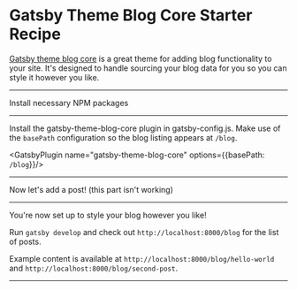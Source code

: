 # Gatsby Theme Blog Core Starter Recipe

[Gatsby theme blog core](https://www.gatsbyjs.org/packages/gatsby-theme-blog-core/) is a great theme for adding blog functionality to your site. It's designed to handle sourcing your blog data for you so you can style it however you like.

---

Install necessary NPM packages

<NPMPackage name="gatsby-theme-blog-core" />

---

Install the gatsby-theme-blog-core plugin in gatsby-config.js. Make use of the `basePath` configuration so the blog listing appears at `/blog`.

<GatsbyPlugin name="gatsby-theme-blog-core" options={{basePath: `/blog`}}/>

---
Now let's add a post! (this part isn't working)

<File path="content/posts/hello-world.md" content="https://gist.githubusercontent.com/laurieontech/c4729983c08e759cd10bf6a708ee2c0f/raw/ed8e1e5f6542928ac74f5ac3855db246e6980754/hello-world-post.md"/>
<File path="content/posts/second-post.md" content="https://gist.githubusercontent.com/laurieontech/6957cd524dbbf0503682fad759001893/raw/eba38eb3048c190388f5348944d5114930fe4591/second-post.md"/>

---

You're now set up to style your blog however you like!

Run `gatsby develop` and check out `http://localhost:8000/blog` for the list of posts.

Example content is available at `http://localhost:8000/blog/hello-world` and `http://localhost:8000/blog/second-post`.

---

